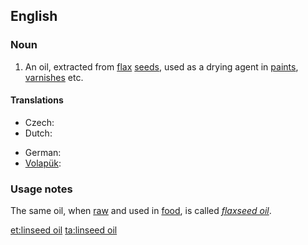 ==English==

===Noun===
{{en-noun|sg=[[linseed]] [[oil]]}}

# An oil, extracted from [[flax]] [[seed]]s, used as a drying agent in [[paint]]s, [[varnish]]es etc.

====Translations====

{{trans-top|an oil}}
* Czech: {{t-|cs|lněný olej|m}}
* Dutch: {{t|nl|lijnzaadolie}}
{{trans-mid}}
* German: {{t|de|Leinsamenöl|n}}
* [[Volapük]]: {{t|vo|linumaleül}}
{{trans-bottom}}

===Usage notes===
The same oil, when [[raw]] and used in [[food]], is called ''[[flaxseed oil]]''.

[[et:linseed oil]]
[[ta:linseed oil]]